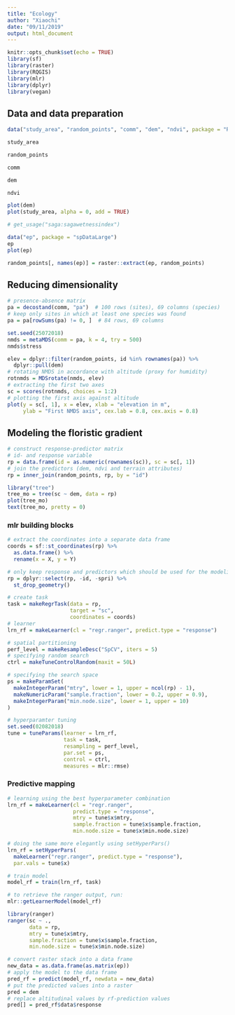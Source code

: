 ```yaml
---
title: "Ecology"
author: "Xiaochi"
date: "09/11/2019"
output: html_document
---
```


```r
knitr::opts_chunk$set(echo = TRUE)
library(sf)
library(raster)
library(RQGIS)
library(mlr)
library(dplyr)
library(vegan)
```


## Data and data preparation

```r
data("study_area", "random_points", "comm", "dem", "ndvi", package = "RQGIS")
```

```r
study_area
```

```r
random_points
```

```r
comm
```

```r
dem
```

```r
ndvi
```

```r
plot(dem)
plot(study_area, alpha = 0, add = TRUE)
```

```r
# get_usage("saga:sagawetnessindex")
```

```r
data("ep", package = "spDataLarge")
ep
plot(ep)
```

```r
random_points[, names(ep)] = raster::extract(ep, random_points)
```

## Reducing dimensionality

```r
# presence-absence matrix
pa = decostand(comm, "pa")  # 100 rows (sites), 69 columns (species)
# keep only sites in which at least one species was found
pa = pa[rowSums(pa) != 0, ]  # 84 rows, 69 columns
```

```r
set.seed(25072018)
nmds = metaMDS(comm = pa, k = 4, try = 500)
nmds$stress
```

```r
elev = dplyr::filter(random_points, id %in% rownames(pa)) %>% 
  dplyr::pull(dem)
# rotating NMDS in accordance with altitude (proxy for humidity)
rotnmds = MDSrotate(nmds, elev)
# extracting the first two axes
sc = scores(rotnmds, choices = 1:2)
# plotting the first axis against altitude
plot(y = sc[, 1], x = elev, xlab = "elevation in m", 
     ylab = "First NMDS axis", cex.lab = 0.8, cex.axis = 0.8)
```

## Modeling the floristic gradient

```r
# construct response-predictor matrix
# id- and response variable
rp = data.frame(id = as.numeric(rownames(sc)), sc = sc[, 1])
# join the predictors (dem, ndvi and terrain attributes)
rp = inner_join(random_points, rp, by = "id")
```

```r
library("tree")
tree_mo = tree(sc ~ dem, data = rp)
plot(tree_mo)
text(tree_mo, pretty = 0)
```

### mlr building blocks

```r
# extract the coordinates into a separate data frame
coords = sf::st_coordinates(rp) %>% 
  as.data.frame() %>%
  rename(x = X, y = Y)

# only keep response and predictors which should be used for the modeling
rp = dplyr::select(rp, -id, -spri) %>%
  st_drop_geometry()
```

```r
# create task
task = makeRegrTask(data = rp, 
                    target = "sc", 
                    coordinates = coords)
# learner
lrn_rf = makeLearner(cl = "regr.ranger", predict.type = "response")
```

```r
# spatial partitioning
perf_level = makeResampleDesc("SpCV", iters = 5)
# specifying random search
ctrl = makeTuneControlRandom(maxit = 50L)
```

```r
# specifying the search space
ps = makeParamSet(
  makeIntegerParam("mtry", lower = 1, upper = ncol(rp) - 1),
  makeNumericParam("sample.fraction", lower = 0.2, upper = 0.9),
  makeIntegerParam("min.node.size", lower = 1, upper = 10)
)
```

```r
# hyperparamter tuning
set.seed(02082018)
tune = tuneParams(learner = lrn_rf, 
                  task = task,
                  resampling = perf_level,
                  par.set = ps,
                  control = ctrl, 
                  measures = mlr::rmse)
```

### Predictive mapping

```r
# learning using the best hyperparameter combination
lrn_rf = makeLearner(cl = "regr.ranger",
                     predict.type = "response",
                     mtry = tune$x$mtry, 
                     sample.fraction = tune$x$sample.fraction,
                     min.node.size = tune$x$min.node.size)
```

```r
# doing the same more elegantly using setHyperPars()
lrn_rf = setHyperPars(
  makeLearner("regr.ranger", predict.type = "response"),
  par.vals = tune$x)
```

```r
# train model
model_rf = train(lrn_rf, task)
```

```r
# to retrieve the ranger output, run:
mlr::getLearnerModel(model_rf)
```

```r
library(ranger)
ranger(sc ~ ., 
       data = rp, 
       mtry = tune$x$mtry, 
       sample.fraction = tune$x$sample.fraction,
       min.node.size = tune$x$min.node.size)
```

```r
# convert raster stack into a data frame
new_data = as.data.frame(as.matrix(ep))
# apply the model to the data frame
pred_rf = predict(model_rf, newdata = new_data)
# put the predicted values into a raster
pred = dem
# replace altitudinal values by rf-prediction values
pred[] = pred_rf$data$response
```

